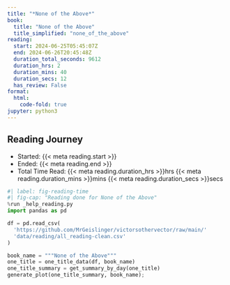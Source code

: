 ```yaml
---
title: "*None of the Above*"
book:
  title: "None of the Above"
  title_simplified: "none_of_the_above"
reading:
  start: 2024-06-25T05:45:07Z
  end: 2024-06-26T20:45:48Z
  duration_total_seconds: 9612
  duration_hrs: 2
  duration_mins: 40
  duration_secs: 12
  has_review: False
format:
  html:
    code-fold: true
jupyter: python3
---
```


## Reading Journey

* Started: {{< meta reading.start >}}
* Ended: {{< meta reading.end >}}
* Total Time Read: {{< meta reading.duration_hrs >}}hrs {{< meta reading.duration_mins >}}mins {{< meta reading.duration_secs >}}secs

```python
#| label: fig-reading-time
#| fig-cap: "Reading done for None of the Above"
%run _help_reading.py
import pandas as pd

df = pd.read_csv(
  'https://github.com/MrGeislinger/victorsothervector/raw/main/'
  'data/reading/all_reading-clean.csv'
)

book_name = """None of the Above"""
one_title = one_title_data(df, book_name)
one_title_summary = get_summary_by_day(one_title)
generate_plot(one_title_summary, book_name);
```
